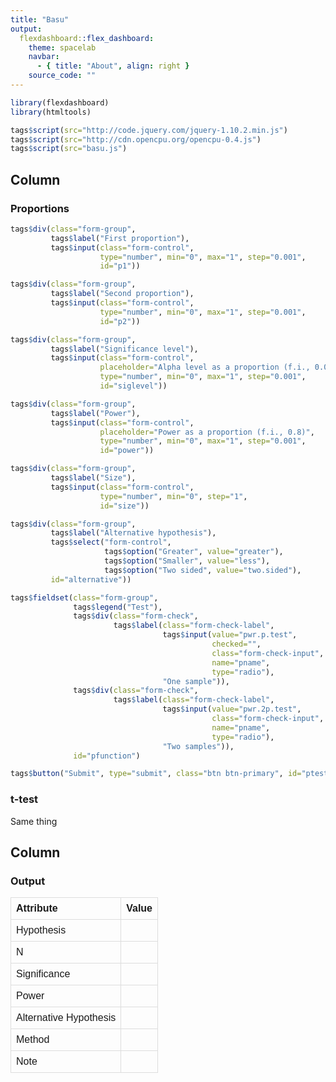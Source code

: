 ```yaml
---
title: "Basu"
output: 
  flexdashboard::flex_dashboard:
    theme: spacelab
    navbar:
      - { title: "About", align: right }
    source_code: ""
---
```


```r
library(flexdashboard)
library(htmltools)

tags$script(src="http://code.jquery.com/jquery-1.10.2.min.js")
tags$script(src="http://cdn.opencpu.org/opencpu-0.4.js")
tags$script(src="basu.js")
```

Column {.tabset}
-------------------------------------

### Proportions
    
```r
tags$div(class="form-group",
         tags$label("First proportion"),
         tags$input(class="form-control",
                    type="number", min="0", max="1", step="0.001",
                    id="p1"))

tags$div(class="form-group",
         tags$label("Second proportion"),
         tags$input(class="form-control",
                    type="number", min="0", max="1", step="0.001",
                    id="p2"))

tags$div(class="form-group",
         tags$label("Significance level"),
         tags$input(class="form-control",
                    placeholder="Alpha level as a proportion (f.i., 0.05)",
                    type="number", min="0", max="1", step="0.001",
                    id="siglevel"))

tags$div(class="form-group",
         tags$label("Power"),
         tags$input(class="form-control",
                    placeholder="Power as a proportion (f.i., 0.8)",
                    type="number", min="0", max="1", step="0.001",
                    id="power"))

tags$div(class="form-group",
         tags$label("Size"),
         tags$input(class="form-control", 
                    type="number", min="0", step="1",
                    id="size"))

tags$div(class="form-group",
         tags$label("Alternative hypothesis"),
         tags$select("form-control",
                     tags$option("Greater", value="greater"),
                     tags$option("Smaller", value="less"),
                     tags$option("Two sided", value="two.sided"),
         id="alternative"))

tags$fieldset(class="form-group",
              tags$legend("Test"),
              tags$div(class="form-check",
                       tags$label(class="form-check-label",
                                  tags$input(value="pwr.p.test",
                                             checked="",
                                             class="form-check-input",
                                             name="pname",
                                             type="radio"),
                                  "One sample")),
              tags$div(class="form-check",
                       tags$label(class="form-check-label",
                                  tags$input(value="pwr.2p.test",
                                             class="form-check-input",
                                             name="pname",
                                             type="radio"),
                                  "Two samples")),
              id="pfunction")

tags$button("Submit", type="submit", class="btn btn-primary", id="ptest")
```
  
### t-test

Same thing

Column 
-------------------------------------

### Output

<style>
table {
    font-family: arial, sans-serif;
    border-collapse: collapse;
    width: 100%;
}

td, th {
    border: 1px solid #dddddd;
    text-align: left;
    padding: 8px;
}
</style>

<table style="width:100%">
<tr>
  <th>Attribute</th>
  <th>Value</th>
</tr>

<tr>
  <td>Hypothesis</td>
  <td id="tabh"></td>
</tr>

<tr>
  <td>N</td>
  <td id="tabn"></td>
</tr>

<tr>
  <td>Significance</td>
  <td id="tabsiglevel"></td>
</tr>

<tr>
  <td>Power</td>
  <td id="tabpower"></td>
</tr>

<tr>
  <td>Alternative Hypothesis</td>
  <td id="tabalternative"></td>
</trb>

<tr>
  <td>Method</td>
  <td id="tabmethod"></td>
</tr>

<tr>
  <td>Note</td>
  <td id="tabnote"></td>
</tr>

</table> 

